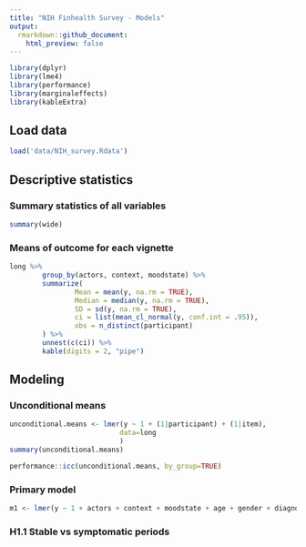 ```yaml
---
title: "NIH Finhealth Survey - Models"
output:
  rmarkdown::github_document:
    html_preview: false
---
```


```r
library(dplyr)
library(lme4)
library(performance)
library(marginaleffects)
library(kableExtra)
```

## Load data

```r
load('data/NIH_survey.Rdata')
```

## Descriptive statistics

### Summary statistics of all variables

```r
summary(wide)
```

### Means of outcome for each vignette

```r
long %>%
        group_by(actors, context, moodstate) %>%
        summarize(
                Mean = mean(y, na.rm = TRUE),
                Median = median(y, na.rm = TRUE),
                SD = sd(y, na.rm = TRUE),
                ci = list(mean_cl_normal(y, conf.int = .95)),
                obs = n_distinct(participant)
        ) %>%
        unnest(c(ci)) %>%
        kable(digits = 2, "pipe")
```

## Modeling

### Unconditional means

```r
unconditional.means <- lmer(y ~ 1 + (1|participant) + (1|item),
                           data=long
                           )
summary(unconditional.means)
```

```r
performance::icc(unconditional.means, by_group=TRUE)
```
### Primary model

```r
m1 <- lmer(y ~ 1 + actors + context + moodstate + age + gender + diagnosis_subtype + diagnosis_age + PAD + hospitalization + education + income + trust_clinician + trust_bank + trust_carepartner + (1|participant) + (1|item), data=long)
```


### H1.1 Stable vs symptomatic periods
```r

```